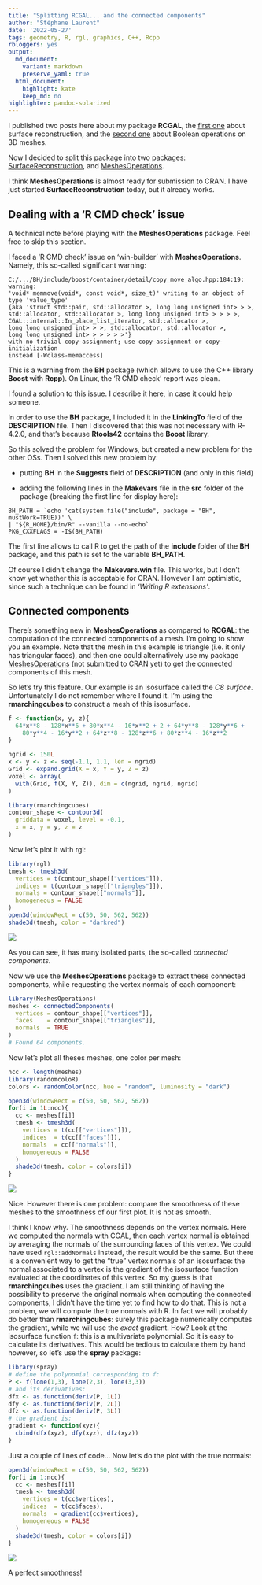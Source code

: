 ```yaml
---
title: "Splitting RCGAL... and the connected components"
author: "Stéphane Laurent"
date: '2022-05-27'
tags: geometry, R, rgl, graphics, C++, Rcpp
rbloggers: yes
output:
  md_document:
    variant: markdown
    preserve_yaml: true
  html_document:
    highlight: kate
    keep_md: no
highlighter: pandoc-solarized
---
```


I published two posts here about my package **RCGAL**, the 
[first one](https://laustep.github.io/stlahblog/posts/SurfaceReconstruction.html) 
about surface reconstruction, and the 
[second one](https://laustep.github.io/stlahblog/posts/BooleanOpsOnMeshes.html) 
about Boolean operations on 3D meshes.

Now I decided to split this package into two packages: 
[SurfaceReconstruction](https://github.com/stla/SurfaceReconstruction), 
and 
[MeshesOperations](https://github.com/stla/MeshesOperations).

I think **MeshesOperations** is almost ready for submission to CRAN. 
I have just started **SurfaceReconstruction** today, but it already works.


## Dealing with a 'R CMD check' issue

A technical note before playing with the **MeshesOperations** package. Feel 
free to skip this section. 

I faced a 'R CMD check' issue on 'win-builder' with **MeshesOperations**. 
Namely, this so-called significant warning:

```
C:/.../BH/include/boost/container/detail/copy_move_algo.hpp:184:19: warning: 
'void* memmove(void*, const void*, size_t)' writing to an object of type 'value_type' 
{aka 'struct std::pair, std::allocator >, long long unsigned int> > >, 
std::allocator, std::allocator >, long long unsigned int> > > > >,
CGAL::internal::In_place_list_iterator, std::allocator >, 
long long unsigned int> > >, std::allocator, std::allocator >, 
long long unsigned int> > > > > >'} 
with no trivial copy-assignment; use copy-assignment or copy-initialization 
instead [-Wclass-memaccess]
```

This is a warning from the **BH** package (which allows to use the C++ 
library **Boost** with **Rcpp**). On Linux, the 'R CMD check' report was clean. 

I found a solution to this issue. I describe it here, in case it could help 
someone. 

In order to use the **BH** package, I included it in the **LinkingTo** field 
of the **DESCRIPTION** file. Then I discovered that this was not necessary 
with R-4.2.0, and that's because **Rtools42** contains the **Boost** library. 

So this solved the problem for Windows, but created a new problem for the 
other OSs. Then I solved this new problem by:

- putting **BH** in the **Suggests** field of **DESCRIPTION** (and only in 
this field)

- adding the following lines in the **Makevars** file in the **src** folder of 
the package (breaking the first line for display here):

```
BH_PATH = `echo 'cat(system.file("include", package = "BH", mustWork=TRUE))' \ 
| "${R_HOME}/bin/R" --vanilla --no-echo`
PKG_CXXFLAGS = -I$(BH_PATH)
```

The first line allows to call R to get the path of the **include** folder of 
the **BH** package, and this path is set to the variable **BH_PATH**. 

Of course I didn't change the **Makevars.win** file. This works, but I don't 
know yet whether this is acceptable for CRAN. However I am optimistic, since 
such a technique can be found in *'Writing R extensions'*.


## Connected components

There's something new in **MeshesOperations** as compared to **RCGAL**: the 
computation of the connected components of a mesh. I'm going to show you an 
example. Note that the mesh in this example is triangle (i.e. it only has 
triangular faces), and then one could alternatively use my package 
[MeshesOperations](https://github.com/stla/concomp) (not submitted to CRAN yet) 
to get the connected components of this mesh. 

So let's try this feature. Our example is an isosurface called the *C8 surface*. 
Unfortunately I do not remember where I found it. I'm using the 
**rmarchingcubes** to construct a mesh of this isosurface.

```r
f <- function(x, y, z){
  64*x**8 - 128*x**6 + 80*x**4 - 16*x**2 + 2 + 64*y**8 - 128*y**6 +
    80*y**4 - 16*y**2 + 64*z**8 - 128*z**6 + 80*z**4 - 16*z**2
}

ngrid <- 150L
x <- y <- z <- seq(-1.1, 1.1, len = ngrid)
Grid <- expand.grid(X = x, Y = y, Z = z)
voxel <- array(
  with(Grid, f(X, Y, Z)), dim = c(ngrid, ngrid, ngrid)
)

library(rmarchingcubes)
contour_shape <- contour3d(
  griddata = voxel, level = -0.1,
  x = x, y = y, z = z
)
```

Now let's plot it with rgl:

```r
library(rgl)
tmesh <- tmesh3d(
  vertices = t(contour_shape[["vertices"]]),
  indices = t(contour_shape[["triangles"]]),
  normals = contour_shape[["normals"]],
  homogeneous = FALSE
)
open3d(windowRect = c(50, 50, 562, 562))
shade3d(tmesh, color = "darkred")
```

![](./figures/C8surface.gif)

As you can see, it has many isolated parts, the so-called 
*connected components*.

Now we use the **MeshesOperations** package to extract these connected 
components, while requesting the vertex normals of each component:

```r
library(MeshesOperations)
meshes <- connectedComponents(
  vertices = contour_shape[["vertices"]],
  faces    = contour_shape[["triangles"]],
  normals  = TRUE
)
# Found 64 components.
```

Now let's plot all theses meshes, one color per mesh:


```r
ncc <- length(meshes)
library(randomcoloR)
colors <- randomColor(ncc, hue = "random", luminosity = "dark")

open3d(windowRect = c(50, 50, 562, 562))
for(i in 1L:ncc){
  cc <- meshes[[i]]
  tmesh <- tmesh3d(
    vertices = t(cc[["vertices"]]),
    indices  = t(cc[["faces"]]),
    normals  = cc[["normals"]],
    homogeneous = FALSE
  )
  shade3d(tmesh, color = colors[i])
}
```

![](./figures/C8_components.gif)

Nice. However there is one problem: compare the smoothness of these meshes to 
the smoothness of our first plot. It is not as smooth. 

I think I know why. The smoothness depends on the vertex normals. Here we 
computed the normals with CGAL, then each vertex normal is obtained by 
averaging the normals of the surrounding faces of this vertex. We could have 
used `rgl::addNormals` instead, the result would be the same. 
But there is a convenient way to get the "true" vertex normals of an 
isosurface: the normal associated to a vertex is the gradient of the 
isosurface function evaluated at the coordinates of this vertex. So my guess 
is that **rmarchingcubes** uses the gradient. I am still thinking of having 
the possibility to preserve the original normals when computing the connected 
components, I didn't have the time yet to find how to do that. This is not a 
problem, we will compute the true normals with R. In fact we will probably do 
better than **rmarchingcubes**: surely this package numerically computes the 
gradient, while we will use the *exact* gradient. How? Look at the 
isosurface function `f`: this is a multivariate polynomial. So it is easy to 
calculate its derivatives. This would be tedious to calculate them by hand 
however, so let's use the **spray** package:

```r
library(spray)
# define the polynomial corresponding to f:
P <- f(lone(1,3), lone(2,3), lone(3,3))
# and its derivatives:
dfx <- as.function(deriv(P, 1L))
dfy <- as.function(deriv(P, 2L))
dfz <- as.function(deriv(P, 3L))
# the gradient is:
gradient <- function(xyz){
  cbind(dfx(xyz), dfy(xyz), dfz(xyz))
}
```

Just a couple of lines of code... Now let's do the plot with the true normals:

```r
open3d(windowRect = c(50, 50, 562, 562))
for(i in 1:ncc){
  cc <- meshes[[i]]
  tmesh <- tmesh3d(
    vertices = t(cc$vertices),
    indices  = t(cc$faces),
    normals  = gradient(cc$vertices),
    homogeneous = FALSE
  )
  shade3d(tmesh, color = colors[i])
}
```

![](./figures/C8_components_trueNormals.gif)


A perfect smoothness!

